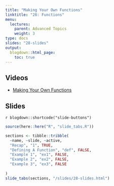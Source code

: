 ```yaml
---
title: "Making Your Own Functions"
linktitle: "28: Functions"
menu:
  lectures:
    parent: Advanced Topics
    weight: 3
type: docs
slides: "28-slides"
output:
  blogdown::html_page:
    toc: true
---
```


## Videos

- [Making Your Own Functions](https://youtu.be/JCMBVWMYriU)

## Slides

`r blogdown::shortcode("slide-buttons")`

```r

source(here::here("R", "slide_tabs.R"))

sections <- tibble::tribble(
  ~name, ~slide, ~active,
  "Recap", "1", TRUE,
  "Defining A Function", "def", FALSE,
  "Example 1", "ex1", FALSE,
  "Example 2", "ex2", FALSE,
  "Example 3", "ex3", FALSE
  
)
slide_tabs(sections, "/slides/28-slides.html")
```